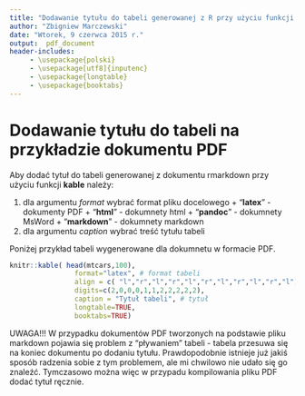 ```yaml
---
title: "Dodawanie tytułu do tabeli generowanej z R przy użyciu funkcji kable z pliku markdown" 
author: "Zbigniew Marczewski"
date: "Wtorek, 9 czerwca 2015 r."
output:  pdf_document
header-includes:
     - \usepackage{polski} 
     - \usepackage[utf8]{inputenc} 
     - \usepackage{longtable}
     - \usepackage{booktabs}
---
```


# Dodawanie tytułu do tabeli na przykładzie dokumentu PDF

Aby dodać tytuł do tabeli generowanej z dokumentu rmarkdown przy użyciu funkcji __kable__  należy:

  1. dla argumentu _format_ wybrać format pliku docelowego
    + "__latex__" - dokumenty PDF
    + "__html__" - dokumnety html
    + "__pandoc__" - dokumnety MsWord
    + "__markdown__" - dokumnety markdown
  2. dla argumentu _caption_ wybrać treść tytułu tabeli 

Poniżej przykład tabeli wygenerowane dla dokumnetu w formacie PDF.

```r
knitr::kable( head(mtcars,100),
                format="latex", # format tabeli
                align = c( "l","r","l","r","l","r","l","r","l","r","l"),
                digits=c(2,0,0,0,1,1,2,2,2,2,2),
                caption = "Tytuł tabeli", # tytuł
                longtable=TRUE,
                booktabs=TRUE)
```


UWAGA!!! W przypadku dokumentów PDF tworzonych na podstawie pliku markdown pojawia się problem z "pływaniem" tabeli - tabela przesuwa się na koniec dokumentu po dodaniu tytułu. Prawdopodobnie istnieje już jakiś sposób radzenia sobie z tym problemem, ale mi chwilowo nie udało się go znaleźć. Tymczasowo można więc w przypadu kompilowania pliku PDF dodać tytuł ręcznie.

